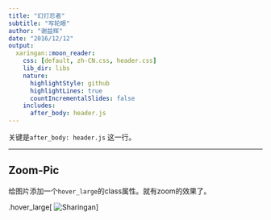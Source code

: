 ```yaml
---
title: "幻灯忍者"
subtitle: "写轮眼"
author: "谢益辉"
date: "2016/12/12"
output:
  xaringan::moon_reader:
    css: [default, zh-CN.css, header.css]
    lib_dir: libs
    nature:
      highlightStyle: github
      highlightLines: true
      countIncrementalSlides: false
    includes:
      after_body: header.js
---
```


关键是`after_body: header.js` 这一行。

---
## Zoom-Pic

给图片添加一个`hover_large`的class属性。就有zoom的效果了。

.hover_large[
  ![Sharingan](https://pic2.zhimg.com/9ab9a0f5bdf4de19bf2b398f106e876c_r.jpg)
]